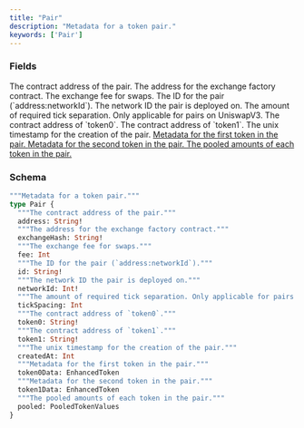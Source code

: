 ```yaml
---
title: "Pair"
description: "Metadata for a token pair."
keywords: ['Pair']
---
```


### Fields

<ResponseField name="address" type="String!" required>
  The contract address of the pair.
</ResponseField>

<ResponseField name="exchangeHash" type="String!" required>
  The address for the exchange factory contract.
</ResponseField>

<ResponseField name="fee" type="Int">
  The exchange fee for swaps.
</ResponseField>

<ResponseField name="id" type="String!" required>
  The ID for the pair (`address:networkId`).
</ResponseField>

<ResponseField name="networkId" type="Int!" required>
  The network ID the pair is deployed on.
</ResponseField>

<ResponseField name="tickSpacing" type="Int">
  The amount of required tick separation. Only applicable for pairs on UniswapV3.
</ResponseField>

<ResponseField name="token0" type="String!" required>
  The contract address of `token0`.
</ResponseField>

<ResponseField name="token1" type="String!" required>
  The contract address of `token1`.
</ResponseField>

<ResponseField name="createdAt" type="Int">
  The unix timestamp for the creation of the pair.
</ResponseField>

<a href="/api-reference/types/enhancedtoken">
  <ResponseField name="token0Data" type="EnhancedToken">
    Metadata for the first token in the pair.
  </ResponseField>
</a>

<a href="/api-reference/types/enhancedtoken">
  <ResponseField name="token1Data" type="EnhancedToken">
    Metadata for the second token in the pair.
  </ResponseField>
</a>

<a href="/api-reference/types/pooledtokenvalues">
  <ResponseField name="pooled" type="PooledTokenValues">
    The pooled amounts of each token in the pair.
  </ResponseField>
</a>

### Schema


```graphql 
"""Metadata for a token pair."""
type Pair {
  """The contract address of the pair."""
  address: String!
  """The address for the exchange factory contract."""
  exchangeHash: String!
  """The exchange fee for swaps."""
  fee: Int
  """The ID for the pair (`address:networkId`)."""
  id: String!
  """The network ID the pair is deployed on."""
  networkId: Int!
  """The amount of required tick separation. Only applicable for pairs on UniswapV3."""
  tickSpacing: Int
  """The contract address of `token0`."""
  token0: String!
  """The contract address of `token1`."""
  token1: String!
  """The unix timestamp for the creation of the pair."""
  createdAt: Int
  """Metadata for the first token in the pair."""
  token0Data: EnhancedToken
  """Metadata for the second token in the pair."""
  token1Data: EnhancedToken
  """The pooled amounts of each token in the pair."""
  pooled: PooledTokenValues
}
```
